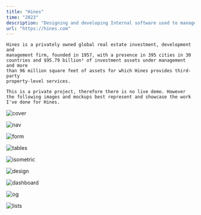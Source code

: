 ```yaml
---
title: "Hines"
time: "2023"
description: "Designing and developing Internal software used to manage the companies $95.79 billion of dollars in private real-estate assets."
url: "https://hines.com"
---
```


<div className="md:px-6 max-w-[700px] mx-auto">
    
    Hines is a privately owned global real estate investment, development and
    management firm, founded in 1957, with a presence in 395 cities in 30
    countries and $95.79 billion¹ of investment assets under management and more
    than 96 million square feet of assets for which Hines provides third-party
    property-level services.

    This is a private project, therefore there is no live demo. However the following images and mockups best represent and showcase the work I've done for Hines.
</div>



<Image
  src="/projects/hines/cover.png"
  alt="cover"
  width={2267}
  height={1280}
  className="bg-tertiary border-secondary"
  rounded
  caption="At Hines team I've been responsible for building out full stack applications at scale. And have introduced design systems and fully fledged UI/UX redesigns to some flagship apps."
/>

<Image
  src="/projects/hines/nav.png"
  alt="nav"
  width={1408}
  height={927}
  className="bg-tertiary border-secondary"
  rounded
/>

<Image
  src="/projects/hines/form.png"
  alt="form"
  width={1408}
  height={927}
  className="bg-tertiary border-secondary"
  rounded
/>

<Image
  src="/projects/hines/table.png"
  alt="tables"
  width={1408}
  height={927}
  className="bg-tertiary border-secondary"
  rounded
/>

<Image
  src="/projects/hines/iso.png"
  alt="isometric"
  width={2300}
  height={1037}
  className="bg-tertiary border-secondary"
  rounded
/>

<Image
  src="/projects/hines/design.png"
  alt="design"
  width={1458}
  height={761}
  className="bg-tertiary border-secondary"
  rounded
/>

<Image
  src="/projects/hines/dashboard.png"
  alt="dashboard"
  width={1462}
  height={1108}
  className="bg-tertiary border-secondary"
  rounded
/>

<Image
  src="/projects/hines/login.png"
  alt="og"
  width={2267}
  height={1280}
  className="bg-tertiary border-secondary"
  rounded
/>

<Image
  src="/projects/hines/list.png"
  alt="lists"
  width={2267}
  height={1280}
  className="bg-tertiary border-secondary"
  rounded
/>